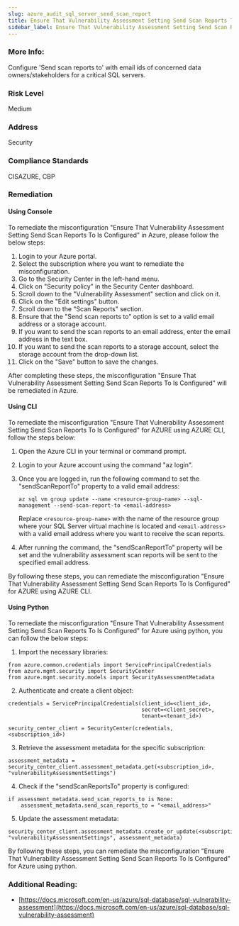 ```yaml
---
slug: azure_audit_sql_server_send_scan_report
title: Ensure That Vulnerability Assessment Setting Send Scan Reports To Is Configured
sidebar_label: Ensure That Vulnerability Assessment Setting Send Scan Reports To Is Configured
---
```


### More Info:

Configure 'Send scan reports to' with email ids of concerned data owners/stakeholders for a critical SQL servers.

### Risk Level

Medium

### Address

Security

### Compliance Standards

CISAZURE, CBP

### Remediation

#### Using Console

To remediate the misconfiguration "Ensure That Vulnerability Assessment Setting Send Scan Reports To Is Configured" in Azure, please follow the below steps:

1. Login to your Azure portal.
2. Select the subscription where you want to remediate the misconfiguration.
3. Go to the Security Center in the left-hand menu.
4. Click on "Security policy" in the Security Center dashboard.
5. Scroll down to the "Vulnerability Assessment" section and click on it.
6. Click on the "Edit settings" button.
7. Scroll down to the "Scan Reports" section.
8. Ensure that the "Send scan reports to" option is set to a valid email address or a storage account.
9. If you want to send the scan reports to an email address, enter the email address in the text box.
10. If you want to send the scan reports to a storage account, select the storage account from the drop-down list.
11. Click on the "Save" button to save the changes.

After completing these steps, the misconfiguration "Ensure That Vulnerability Assessment Setting Send Scan Reports To Is Configured" will be remediated in Azure.

#### Using CLI

To remediate the misconfiguration "Ensure That Vulnerability Assessment Setting Send Scan Reports To Is Configured" for AZURE using AZURE CLI, follow the steps below:

1. Open the Azure CLI in your terminal or command prompt.
2. Login to your Azure account using the command "az login".
3. Once you are logged in, run the following command to set the "sendScanReportTo" property to a valid email address:

   ```
   az sql vm group update --name <resource-group-name> --sql-management --send-scan-report-to <email-address>
   ```

   Replace `<resource-group-name>` with the name of the resource group where your SQL Server virtual machine is located and `<email-address>` with a valid email address where you want to receive the scan reports.

4. After running the command, the "sendScanReportTo" property will be set and the vulnerability assessment scan reports will be sent to the specified email address.

By following these steps, you can remediate the misconfiguration "Ensure That Vulnerability Assessment Setting Send Scan Reports To Is Configured" for AZURE using AZURE CLI.

#### Using Python

To remediate the misconfiguration "Ensure That Vulnerability Assessment Setting Send Scan Reports To Is Configured" for Azure using python, you can follow the below steps:

1. Import the necessary libraries:

```
from azure.common.credentials import ServicePrincipalCredentials
from azure.mgmt.security import SecurityCenter
from azure.mgmt.security.models import SecurityAssessmentMetadata
```

2. Authenticate and create a client object:

```
credentials = ServicePrincipalCredentials(client_id=<client_id>,
                                          secret=<client_secret>,
                                          tenant=<tenant_id>)

security_center_client = SecurityCenter(credentials, <subscription_id>)
```

3. Retrieve the assessment metadata for the specific subscription:

```
assessment_metadata = security_center_client.assessment_metadata.get(<subscription_id>, "vulnerabilityAssessmentSettings")
```

4. Check if the "sendScanReportsTo" property is configured:

```
if assessment_metadata.send_scan_reports_to is None:
    assessment_metadata.send_scan_reports_to = "<email_address>"
```

5. Update the assessment metadata:

```
security_center_client.assessment_metadata.create_or_update(<subscription_id>, "vulnerabilityAssessmentSettings", assessment_metadata)
```

By following these steps, you can remediate the misconfiguration "Ensure That Vulnerability Assessment Setting Send Scan Reports To Is Configured" for Azure using python.


### Additional Reading:

- [https://docs.microsoft.com/en-us/azure/sql-database/sql-vulnerability-assessment](https://docs.microsoft.com/en-us/azure/sql-database/sql-vulnerability-assessment) 

